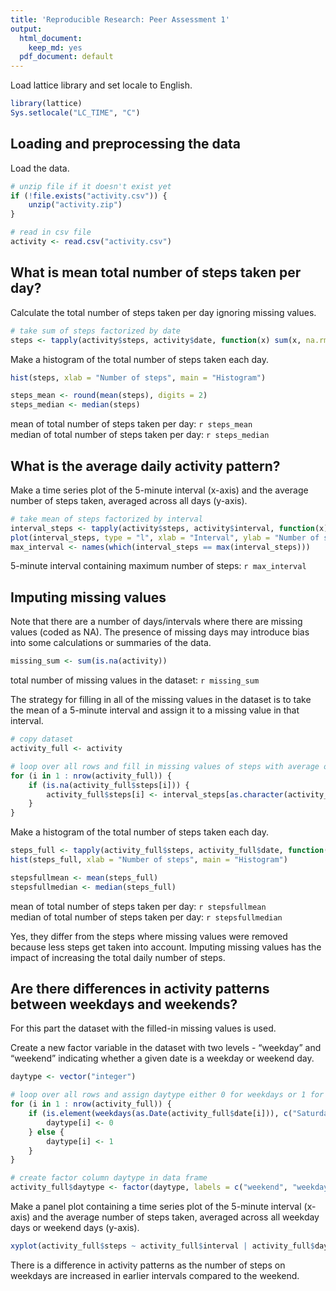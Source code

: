 ```yaml
---
title: 'Reproducible Research: Peer Assessment 1'
output:
  html_document:
    keep_md: yes
  pdf_document: default
---
```


Load lattice library and set locale to English.
```r
library(lattice)
Sys.setlocale("LC_TIME", "C")
```

## Loading and preprocessing the data
Load the data.
```r
# unzip file if it doesn't exist yet
if (!file.exists("activity.csv")) {
    unzip("activity.zip")
}

# read in csv file
activity <- read.csv("activity.csv")
```


## What is mean total number of steps taken per day?
Calculate the total number of steps taken per day ignoring missing values.
```r
# take sum of steps factorized by date
steps <- tapply(activity$steps, activity$date, function(x) sum(x, na.rm = TRUE))
```

Make a histogram of the total number of steps taken each day.
```r
hist(steps, xlab = "Number of steps", main = "Histogram")

steps_mean <- round(mean(steps), digits = 2)
steps_median <- median(steps)
```
mean of total number of steps taken per day: `r steps_mean`  
median of total number of steps taken per day: `r steps_median`


## What is the average daily activity pattern?
Make a time series plot of the 5-minute interval (x-axis) and the average number of steps taken, averaged across all days (y-axis).
```r
# take mean of steps factorized by interval
interval_steps <- tapply(activity$steps, activity$interval, function(x) mean(x, na.rm = TRUE))
plot(interval_steps, type = "l", xlab = "Interval", ylab = "Number of steps")
max_interval <- names(which(interval_steps == max(interval_steps)))
```
5-minute interval containing maximum number of steps: `r max_interval`

## Imputing missing values
Note that there are a number of days/intervals where there are missing values (coded as NA). The presence of missing days may introduce bias into some calculations or summaries of the data.

```r
missing_sum <- sum(is.na(activity))
```
total number of missing values in the dataset: `r missing_sum`  
  
The strategy for filling in all of the missing values in the dataset is to take the mean of a 5-minute interval and assign it to a missing value in that interval.

```r
# copy dataset
activity_full <- activity

# loop over all rows and fill in missing values of steps with average of the interval
for (i in 1 : nrow(activity_full)) {
    if (is.na(activity_full$steps[i])) {
        activity_full$steps[i] <- interval_steps[as.character(activity_full$interval[i])]
    }
}
```

Make a histogram of the total number of steps taken each day.
```r
steps_full <- tapply(activity_full$steps, activity_full$date, function(x) sum(x, na.rm = TRUE))
hist(steps_full, xlab = "Number of steps", main = "Histogram")

stepsfullmean <- mean(steps_full)
stepsfullmedian <- median(steps_full)
```
mean of total number of steps taken per day: `r stepsfullmean`  
median of total number of steps taken per day: `r stepsfullmedian`

Yes, they differ from the steps where missing values were removed because less steps get taken into account. Imputing missing values has the impact of increasing the total daily number of steps.


## Are there differences in activity patterns between weekdays and weekends?
For this part the dataset with the filled-in missing values is used.  
  
Create a new factor variable in the dataset with two levels - "weekday" and "weekend" indicating whether a given date is a weekday or weekend day.
```r
daytype <- vector("integer")

# loop over all rows and assign daytype either 0 for weekdays or 1 for weekends
for (i in 1 : nrow(activity_full)) {
    if (is.element(weekdays(as.Date(activity_full$date[i])), c("Saturday", "Sunday"))) {
        daytype[i] <- 0
    } else {
        daytype[i] <- 1
    }
}

# create factor column daytype in data frame
activity_full$daytype <- factor(daytype, labels = c("weekend", "weekday"))
```

Make a panel plot containing a time series plot of the 5-minute interval (x-axis) and the average number of steps taken, averaged across all weekday days or weekend days (y-axis).
```r
xyplot(activity_full$steps ~ activity_full$interval | activity_full$daytype, data = activity_full, xlab = "Interval", ylab = "Number of steps", layout = c(1, 2), type = "l")
```
There is a difference in activity patterns as the number of steps on weekdays are increased in earlier intervals compared to the weekend.